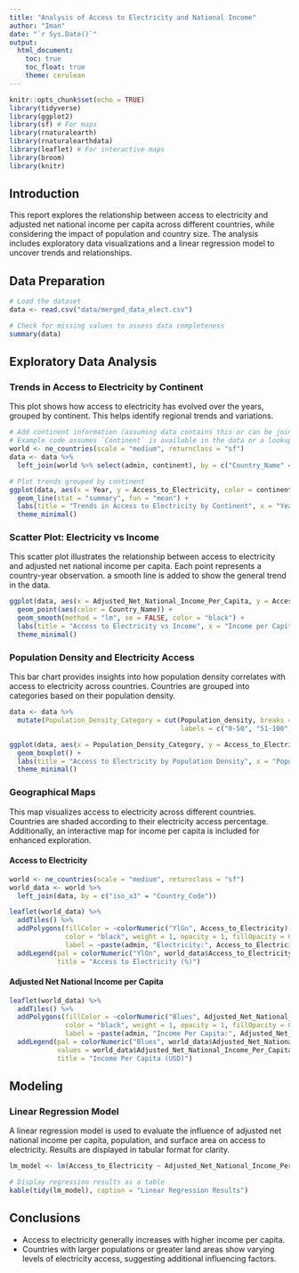 ```yaml
---
title: "Analysis of Access to Electricity and National Income"
author: "Iman"
date: "`r Sys.Date()`"
output:
  html_document:
    toc: true
    toc_float: true
    theme: cerulean
---
```


```r
knitr::opts_chunk$set(echo = TRUE)
library(tidyverse)
library(ggplot2)
library(sf) # For maps
library(rnaturalearth)
library(rnaturalearthdata)
library(leaflet) # For interactive maps
library(broom)
library(knitr)
```

## Introduction

This report explores the relationship between access to electricity and adjusted net national income per capita across different countries, while considering the impact of population and country size. The analysis includes exploratory data visualizations and a linear regression model to uncover trends and relationships.

## Data Preparation

```r
# Load the dataset
data <- read.csv("data/merged_data_elect.csv")

# Check for missing values to assess data completeness
summary(data)
```

## Exploratory Data Analysis

### Trends in Access to Electricity by Continent

This plot shows how access to electricity has evolved over the years, grouped by continent. This helps identify regional trends and variations.

```r
# Add continent information (assuming data contains this or can be joined)
# Example code assumes `Continent` is available in the data or a lookup is used
world <- ne_countries(scale = "medium", returnclass = "sf")
data <- data %>% 
  left_join(world %>% select(admin, continent), by = c("Country_Name" = "admin"))

# Plot trends grouped by continent
ggplot(data, aes(x = Year, y = Access_to_Electricity, color = continent)) +
  geom_line(stat = "summary", fun = "mean") +
  labs(title = "Trends in Access to Electricity by Continent", x = "Year", y = "Access to Electricity (%)", color = "Continent") +
  theme_minimal()
```

### Scatter Plot: Electricity vs Income

This scatter plot illustrates the relationship between access to electricity and adjusted net national income per capita. Each point represents a country-year observation. a smooth line is added to show the general trend in the data.

```r
ggplot(data, aes(x = Adjusted_Net_National_Income_Per_Capita, y = Access_to_Electricity)) +
  geom_point(aes(color = Country_Name)) +
  geom_smooth(method = "lm", se = FALSE, color = "black") +
  labs(title = "Access to Electricity vs Income", x = "Income per Capita (USD)", y = "Access to Electricity (%)", color = "Country") +
  theme_minimal()
```

### Population Density and Electricity Access

This bar chart provides insights into how population density correlates with access to electricity across countries. Countries are grouped into categories based on their population density.

```r
data <- data %>%
  mutate(Population_Density_Category = cut(Population_density, breaks = c(0, 50, 100, 200, 500, Inf), 
                                           labels = c("0-50", "51-100", "101-200", "201-500", ">500")))

ggplot(data, aes(x = Population_Density_Category, y = Access_to_Electricity)) +
  geom_boxplot() +
  labs(title = "Access to Electricity by Population Density", x = "Population Density (people per sq. km)", y = "Access to Electricity (%)") +
  theme_minimal()
```

### Geographical Maps

This map visualizes access to electricity across different countries. Countries are shaded according to their electricity access percentage. Additionally, an interactive map for income per capita is included for enhanced exploration.

#### Access to Electricity
```r
world <- ne_countries(scale = "medium", returnclass = "sf")
world_data <- world %>% 
  left_join(data, by = c("iso_a3" = "Country_Code"))

leaflet(world_data) %>% 
  addTiles() %>% 
  addPolygons(fillColor = ~colorNumeric("YlGn", Access_to_Electricity)(Access_to_Electricity),
              color = "black", weight = 1, opacity = 1, fillOpacity = 0.7,
              label = ~paste(admin, "Electricity:", Access_to_Electricity, "%")) %>% 
  addLegend(pal = colorNumeric("YlGn", world_data$Access_to_Electricity), values = world_data$Access_to_Electricity, 
            title = "Access to Electricity (%)")
```

#### Adjusted Net National Income per Capita
```r
leaflet(world_data) %>% 
  addTiles() %>% 
  addPolygons(fillColor = ~colorNumeric("Blues", Adjusted_Net_National_Income_Per_Capita)(Adjusted_Net_National_Income_Per_Capita),
              color = "black", weight = 1, opacity = 1, fillOpacity = 0.7,
              label = ~paste(admin, "Income Per Capita:", Adjusted_Net_National_Income_Per_Capita, "USD")) %>% 
  addLegend(pal = colorNumeric("Blues", world_data$Adjusted_Net_National_Income_Per_Capita), 
            values = world_data$Adjusted_Net_National_Income_Per_Capita, 
            title = "Income Per Capita (USD)")
```

## Modeling

### Linear Regression Model

A linear regression model is used to evaluate the influence of adjusted net national income per capita, population, and surface area on access to electricity. Results are displayed in tabular format for clarity.

```r
lm_model <- lm(Access_to_Electricity ~ Adjusted_Net_National_Income_Per_Capita + Population + Surface_area, data = data)

# Display regression results as a table
kable(tidy(lm_model), caption = "Linear Regression Results")
```

## Conclusions

- Access to electricity generally increases with higher income per capita.
- Countries with larger populations or greater land areas show varying levels of electricity access, suggesting additional influencing factors.

